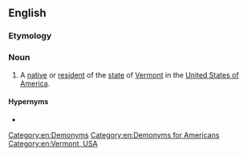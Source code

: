 ==English==

===Etymology===
{{suffix|en|Vermont|er|id2=inhabitant}}

===Noun===
{{en-noun}}

# A [[native]] or [[resident]] of the [[state]] of [[Vermont]] in the [[United States of America]].

====Hypernyms====
* {{l|en|American}}

[[Category:en:Demonyms]]
[[Category:en:Demonyms for Americans]]
[[Category:en:Vermont, USA]]